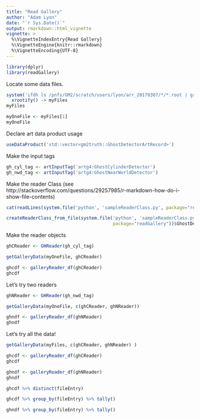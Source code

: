 ```yaml
---
title: "Read Gallery"
author: "Adam Lyon"
date: "`r Sys.Date()`"
output: rmarkdown::html_vignette
vignette: >
  %\VignetteIndexEntry{Read Gallery}
  %\VignetteEngine{knitr::rmarkdown}
  %\VignetteEncoding{UTF-8}
---
```


```r
library(dplyr)
library(readGallery)
```

Locate some data files.

```r
system('ifdh ls /pnfs/GM2/scratch/users/lyon/arr_20170307/*/*.root | grep .root | grep _10k', intern=T) %>% 
  xrootify() -> myFiles
myFiles
```

```r
myOneFile <- myFiles[1]
myOneFile
```

Declare art data product usage
```r
useDataProduct('std::vector<gm2truth::GhostDetectorArtRecord>')
```

Make the input tags
```r
gh_cyl_tag <- artInputTag('artg4:GhostCylinderDetector')
gh_nwd_tag <- artInputTag('artg4:GhostNearWorldDetector')
```

Make the reader Class (see http://stackoverflow.com/questions/29257985/r-markdown-how-do-i-show-file-contents)
```r
cat(readLines(system.file('python', 'sampleReaderClass.py', package="readGallery")), sep="\n")

```
```r
createReaderClass_from_file(system.file('python', 'sampleReaderClass.py',
                                        package="readGallery"))$GhostDetectorArtRecordReader -> GHReader
```

Make the reader objects
```r
ghCReader <- GHReader(gh_cyl_tag)
```

```r
getGalleryData(myOneFile, ghCReader)
```

```r
ghcdf <- galleryReader_df(ghCReader)
ghcdf
```
Let's try two readers

```r
ghNReader <- GHReader(gh_nwd_tag)
```
```r
getGalleryData(myOneFile, c(ghCReader, ghNReader))
```

```r
ghndf <- galleryReader_df(ghNReader)
ghndf
```

Let's try all the data!
```r
getGalleryData(myFiles, c(ghCReader, ghNReader) )
```
```r
ghcdf <- galleryReader_df(ghCReader)
ghcdf
```

```r
ghndf <- galleryReader_df(ghNReader)
ghndf
```
```r
ghcdf %>% distinct(fileEntry)
```
```r
ghcdf %>% group_by(fileEntry) %>% tally()
```
```r
ghndf %>% group_by(fileEntry) %>% tally()
```

